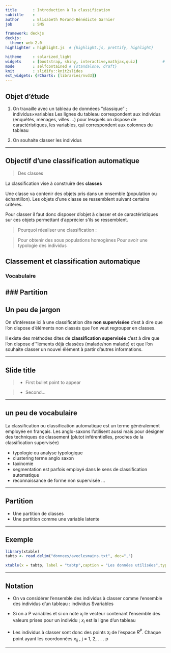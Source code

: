 ```yaml
---
title       : Introduction à la classification
subtitle    : 
author      : Elisabeth Morand-Bénédicte Garnier
job         : SMS

framework: deckjs
deckjs:
  theme: web-2.0
highlighter : highlight.js  # {highlight.js, prettify, highlight}

hitheme     : solarized_light 
widgets     : [bootstrap, shiny, interactive,mathjax,quiz]           # {mathjax, quiz, bootstrap}
mode        : selfcontained # {standalone, draft}
knit        : slidify::knit2slides
ext_widgets: {rCharts: [libraries/nvd3]}
---
```


## Objet d'étude

1. On travaille avec un tableau de donnéees ”classique” ; individus$\times$variables
Les lignes du tableau correspondent aux individus (enquêtés, ménages,
villes ...) pour lesquels on dispose de caractéristiques, les variables, qui
correspondent aux colonnes du tableau

2. On souhaite classer les individus


---

## Objectif d'une classification automatique

> Des classes

La classiﬁcation vise à construire des **classes**

Une classe va contenir des objets pris dans un ensemble (population ou
échantillon). Les objets d’une classe se ressemblent suivant certains
critères.

Pour classer il faut donc disposer d’objet à classer et de caractéristiques
sur ces objets permettant d’apprécier s’ils se ressemblent.

> Pourquoi réealiser une classiﬁcation :
 
> 
>  Pour obtenir des sous populations homogènes
>  Pour avoir une typologie des individus






## Classement et classification automatique

### Vocabulaire

### Partition
---

## Un peu de jargon

On s’intéresse ici à une classiﬁcation dite **non superviséee** c’est à dire que
l’on dispose d’éléments non classés que l’on veut regrouper en classes.

Il existe des méthodes dites de **classiﬁcation supervisée** c’est à dire que
l’on dispose d’"léments déjà classées (malade/non malade) et que l’on
souhaite classer un nouvel élément à partir d’autres informations.


---


 
## Slide title
 
> * First bullet point to appear
 
> * Second...

---

## un peu de vocabulaire
La classiﬁcation ou classiﬁcation automatique est un terme généralement
employée en français. Les anglo-saxons l’utilisent aussi mais pour désigner
des techniques de classement (plutot inférentielles, proches de la
classiﬁcation supervisée)

- typologie ou analyse typologique
- clustering terme anglo saxon
- taxinomie
- segmentation est parfois employé dans le sens de classiﬁcation automatique
- reconnaissance de forme non supervisée
...

---

## Partition

- Une partition de classes
- Une partition comme une variable latente



---  

## Exemple





```r
library(xtable)
tabtp <- read.delim("donnees/aveclesmains.txt", dec=",")

xtable(x = tabtp, label = "tabtp",caption = "Les données utilisées",type="html")
```

---

## Notation

- On va considérer l’ensemble des individus à classer comme l’ensemble des individus d’un
tableau : individus $\times variables

- Si on a P variables et si on note $x_i$  le vecteur contenant l’ensemble des valeurs prises pour
un individu ; $x_i$  est la ligne d’un tableau

- Les individus à classer sont donc des points $x_i$  de l’espace $R^P$. Chaque point ayant les
coordonnées $x_{ij}$ , j = 1, 2, . . . p


---

